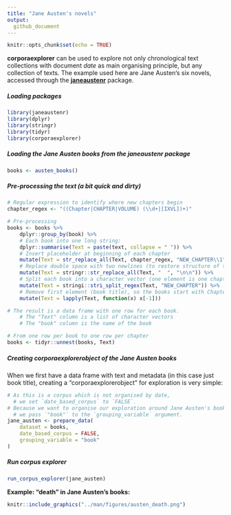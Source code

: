 ```yaml
---
title: "Jane Austen's novels"
output: 
  github_document
---
```


```r
knitr::opts_chunk$set(echo = TRUE)
```

**corporaexplorer** can be used to explore
not only chronological text collections with document *date* as main organising principle,
but any collection of texts.
The example used here are Jane Austen's six novels,
accessed through the
[**janeaustenr**](https://github.com/juliasilge/janeaustenr) package.

##### Loading packages
```r
library(janeaustenr)
library(dplyr)
library(stringr)
library(tidyr)
library(corporaexplorer)
```

##### Loading the Jane Austen books from the **janeaustenr** package
```r
books <- austen_books()
```

##### Pre-processing the text (a bit quick and dirty)
```r
# Regular expression to identify where new chapters begin
chapter_regex <- "((Chapter|CHAPTER|VOLUME) (\\d+|[IXVL])+)"

# Pre-processing
books <- books %>%
    dplyr::group_by(book) %>%
    # Each book into one long string:
    dplyr::summarise(Text = paste(text, collapse = " ")) %>%
    # Insert placeholder at beginning of each chapter
    mutate(Text = str_replace_all(Text, chapter_regex, "NEW_CHAPTER\\1")) %>%
    # Replace double space with two newlines (to restore structure of the text):
    mutate(Text = stringr::str_replace_all(Text, "  ", "\n\n")) %>%
    # Split each book into a character vector (one element is one chapter):
    mutate(Text = stringi::stri_split_regex(Text, "NEW_CHAPTER")) %>%
    # Remove first element (book title), so the books start with Chapter 1
    mutate(Text = lapply(Text, function(x) x[-1]))

# The result is a data frame with one row for each book.
    # The "Text" column is a list of character vectors
    # The "book" column is the name of the book

# From one row per book to one row per chapter
books <- tidyr::unnest(books, Text)
```

##### Creating corporaexplorerobject of the Jane Austen books

When we first have a data frame with text and metadata (in this case just book title),
creating a "corporaexplorerobject" for exploration is very simple:

```r
# As this is a corpus which is not organised by date,
  # we set `date_based_corpus` to `FALSE`.
# Because we want to organise our exploration around Jane Austen's books,
  # we pass `"book"` to the `grouping_variable` argument.
jane_austen <- prepare_data(
    dataset = books,
    date_based_corpus = FALSE,
    grouping_variable = "book"
)
```

##### Run corpus explorer
```r
run_corpus_explorer(jane_austen)
```

**Example: "death" in Jane Austen's books:**

```r
knitr::include_graphics("../man/figures/austen_death.png")
```
